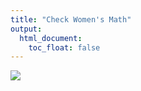 ```yaml
---
title: "Check Women's Math"
output:
  html_document:
    toc_float: false
---
```

<a href="https://xkcd.com/385/">
<img src="https://imgs.xkcd.com/comics/how_it_works.png" style="vertical-align:middle">
</a>

